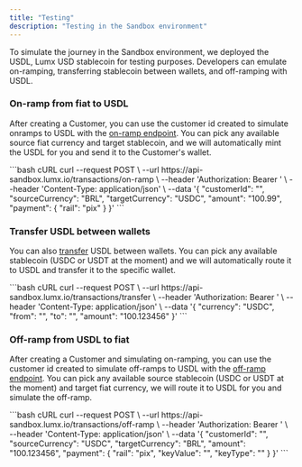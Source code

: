```yaml
---
title: "Testing"
description: "Testing in the Sandbox environment"
---
```


To simulate the journey in the Sandbox environment, we deployed the USDL, Lumx USD stablecoin for testing purposes. Developers can emulate on-ramping, transferring stablecoin between wallets, and off-ramping with USDL.

### On-ramp from fiat to USDL

After creating a Customer, you can use the customer id created to simulate onramps to USDL with the [on-ramp endpoint](/api-reference/endpoints/transactions/on-ramp). You can pick any available source fiat currency and target stablecoin, and we will automatically mint the USDL for you and send it to the Customer's wallet.

<CodeGroup>
  ```bash cURL
  curl --request POST \
    --url https://api-sandbox.lumx.io/transactions/on-ramp \
    --header 'Authorization: Bearer <API_KEY>' \
    --header 'Content-Type: application/json' \
    --data '{
    "customerId": "<CUSTOMER_ID>",
    "sourceCurrency": "BRL",
    "targetCurrency": "USDC",
    "amount": "100.99",
    "payment": {
      "rail": "pix"
    }
  }'
  ```
</CodeGroup>

### Transfer USDL between wallets

You can also [transfer](/api-reference/endpoints/transactions/transfer) USDL between wallets. You can pick any available stablecoin (USDC or USDT at the moment) and we will automatically route it to USDL and transfer it to the specific wallet.

<CodeGroup>
  ```bash cURL
  curl --request POST \
    --url https://api-sandbox.lumx.io/transactions/transfer \
    --header 'Authorization: Bearer <API_KEY>' \
    --header 'Content-Type: application/json' \
    --data '{
    "currency": "USDC",
    "from": "<CUSTOMER_1_WALLET_ID>",
    "to": "<CUSTOMER_2_WALLET_ID>",
    "amount": "100.123456"
  }'
  ```
</CodeGroup>

### Off-ramp from USDL to fiat

After creating a Customer and simulating on-ramping, you can use the customer id created to simulate off-ramps to USDL with the [off-ramp endpoint](/api-reference/endpoints/transactions/off-ramp). You can pick any available source stablecoin (USDC or USDT at the moment) and target fiat currency, we will route it to USDL for you and simulate the off-ramp.

<CodeGroup>
  ```bash cURL
  curl --request POST \
    --url https://api-sandbox.lumx.io/transactions/off-ramp \
    --header 'Authorization: Bearer <API_KEY>' \
    --header 'Content-Type: application/json' \
    --data '{
    "customerId": "<CUSTOMER_ID>",
    "sourceCurrency": "USDC",
    "targetCurrency": "BRL",
    "amount": "100.123456",
    "payment": {
      "rail": "pix",
      "keyValue": "<KEY_VALUE>",
      "keyType": "<KEY_TYPE>"
    }
  }'
  ```
</CodeGroup>